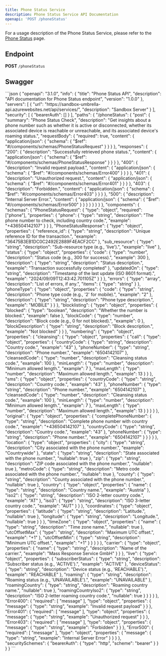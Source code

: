 ```yaml
---
title: Phone Status Service
description: Phone Status Service API Documentation
openapi: 'POST /phoneStatus'
---
```


For a usage description of the Phone Status Service, please refer to the [Phone Status](/essentials/phoneServices) page.

## Endpoint

**POST** `/phoneStatus`

## Swagger
<Accordion title="Copy Swagger">
```json
{
  "openapi": "3.1.0",
  "info": {
    "title": "Phone Status API",
    "description": "API documentation for Phone Status endpoint",
    "version": "1.0.0"
  },
  "servers": [
    {
      "url": "https://sandbox-umbrella-api.azurewebsites.net/api/services/",
      "description": "Sandbox Server"
    }
  ],
  "security": [
    {
      "bearerAuth": []
    }
  ],
  "paths": {
    "/phoneStatus": {
      "post": {
        "summary": "Phone Status Check",
        "description": "Get insights about a phone number such as whether it is active or disconnected, whether its associated device is reachable or unreachable, and its associated device's roaming status.",
        "requestBody": {
          "required": true,
          "content": {
            "application/json": {
              "schema": {
                "$ref": "#/components/schemas/PhoneStatusRequest"
              }
            }
          }
        },
        "responses": {
          "200": {
            "description": "Successfully retrieved phone status.",
            "content": {
              "application/json": {
                "schema": {
                  "$ref": "#/components/schemas/PhoneStatusResponse"
                }
              }
            }
          },
          "400": {
            "description": "Invalid request payload.",
            "content": {
              "application/json": {
                "schema": {
                  "$ref": "#/components/schemas/Error400"
                }
              }
            }
          },
          "401": {
            "description": "Unauthorized request.",
            "content": {
              "application/json": {
                "schema": {
                  "$ref": "#/components/schemas/Error401"
                }
              }
            }
          },
          "403": {
            "description": "Forbidden.",
            "content": {
              "application/json": {
                "schema": {
                  "$ref": "#/components/schemas/Error403"
                }
              }
            }
          },
          "500": {
            "description": "Internal Server Error.",
            "content": {
              "application/json": {
                "schema": {
                  "$ref": "#/components/schemas/Error500"
                }
              }
            }
          }
        }
      }
    }
  },
  "components": {
    "schemas": {
      "PhoneStatusRequest": {
        "type": "object",
        "required": ["phone"],
        "properties": {
          "phone": {
            "type": "string",
            "description": "The phone number to check, including country code.",
            "example": "+436504142107"
          }
        }
      },
      "PhoneStatusResponse": {
        "type": "object",
        "properties": {
          "reference_id": {
            "type": "string",
            "description": "Unique reference ID for the transaction.",
            "example": "36475B3EB1DC0C2492E2889F4EACF2CC"
          },
          "sub_resource": {
            "type": "string",
            "description": "Sub-resource type (e.g., 'live').",
            "example": "live"
          },
          "status": {
            "type": "object",
            "properties": {
              "code": {
                "type": "number",
                "description": "Status code (e.g., 300 for success).",
                "example": 300
              },
              "description": {
                "type": "string",
                "description": "Status description.",
                "example": "Transaction successfully completed"
              },
              "updatedOn": {
                "type": "string",
                "description": "Timestamp of the last update (ISO 8601 format).",
                "example": "2024/09/09T12:43:42.701105Z"
              }
            }
          },
          "errors": {
            "type": "array",
            "description": "List of errors, if any.",
            "items": {
              "type": "string"
            }
          },
          "phoneType": {
            "type": "object",
            "properties": {
              "code": {
                "type": "string",
                "description": "Phone type code (e.g., '2' for mobile).",
                "example": "2"
              },
              "description": {
                "type": "string",
                "description": "Phone type description.",
                "example": "MOBILE"
              }
            }
          },
          "blocklisting": {
            "type": "object",
            "properties": {
              "blocked": {
                "type": "boolean",
                "description": "Whether the number is blocked.",
                "example": false
              },
              "blockCode": {
                "type": "number",
                "description": "Block code (e.g., 0 for not blocked).",
                "example": 0
              },
              "blockDescription": {
                "type": "string",
                "description": "Block description.",
                "example": "Not blocked"
              }
            }
          },
          "numbering": {
            "type": "object",
            "properties": {
              "cleansing": {
                "type": "object",
                "properties": {
                  "call": {
                    "type": "object",
                    "properties": {
                      "countryCode": {
                        "type": "string",
                        "description": "Country code.",
                        "example": "43"
                      },
                      "phoneNumber": {
                        "type": "string",
                        "description": "Phone number.",
                        "example": "6504142107"
                      },
                      "cleansedCode": {
                        "type": "number",
                        "description": "Cleansing status code.",
                        "example": 100
                      },
                      "minLength": {
                        "type": "number",
                        "description": "Minimum allowed length.",
                        "example": 7
                      },
                      "maxLength": {
                        "type": "number",
                        "description": "Maximum allowed length.",
                        "example": 13
                      }
                    }
                  },
                  "sms": {
                    "type": "object",
                    "properties": {
                      "countryCode": {
                        "type": "string",
                        "description": "Country code.",
                        "example": "43"
                      },
                      "phoneNumber": {
                        "type": "string",
                        "description": "Phone number.",
                        "example": "6504142107"
                      },
                      "cleansedCode": {
                        "type": "number",
                        "description": "Cleansing status code.",
                        "example": 100
                      },
                      "minLength": {
                        "type": "number",
                        "description": "Minimum allowed length.",
                        "example": 7
                      },
                      "maxLength": {
                        "type": "number",
                        "description": "Maximum allowed length.",
                        "example": 13
                      }
                    }
                  }
                }
              },
              "original": {
                "type": "object",
                "properties": {
                  "completePhoneNumber": {
                    "type": "string",
                    "description": "Complete phone number with country code.",
                    "example": "+436504142107"
                  },
                  "countryCode": {
                    "type": "string",
                    "description": "Country code.",
                    "example": "43"
                  },
                  "phoneNumber": {
                    "type": "string",
                    "description": "Phone number.",
                    "example": "6504142107"
                  }
                }
              }
            }
          },
          "location": {
            "type": "object",
            "properties": {
              "city": {
                "type": "string",
                "description": "City associated with the phone number.",
                "example": "Countrywide"
              },
              "state": {
                "type": "string",
                "description": "State associated with the phone number.",
                "nullable": true
              },
              "zip": {
                "type": "string",
                "description": "ZIP code associated with the phone number.",
                "nullable": true
              },
              "metroCode": {
                "type": "string",
                "description": "Metro code associated with the phone number.",
                "nullable": true
              },
              "county": {
                "type": "string",
                "description": "County associated with the phone number.",
                "nullable": true
              },
              "country": {
                "type": "object",
                "properties": {
                  "name": {
                    "type": "string",
                    "description": "Country name.",
                    "example": "Austria"
                  },
                  "iso2": {
                    "type": "string",
                    "description": "ISO 2-letter country code.",
                    "example": "AT"
                  },
                  "iso3": {
                    "type": "string",
                    "description": "ISO 3-letter country code.",
                    "example": "AUT"
                  }
                }
              },
              "coordinates": {
                "type": "object",
                "properties": {
                  "latitude": {
                    "type": "string",
                    "description": "Latitude.",
                    "nullable": true
                  },
                  "longitude": {
                    "type": "string",
                    "description": "Longitude.",
                    "nullable": true
                  }
                }
              },
              "timeZone": {
                "type": "object",
                "properties": {
                  "name": {
                    "type": "string",
                    "description": "Time zone name.",
                    "nullable": true
                  },
                  "utcOffsetMax": {
                    "type": "string",
                    "description": "Maximum UTC offset.",
                    "example": "+1"
                  },
                  "utcOffsetMin": {
                    "type": "string",
                    "description": "Minimum UTC offset.",
                    "example": "+1"
                  }
                }
              }
            }
          },
          "carrier": {
            "type": "object",
            "properties": {
              "name": {
                "type": "string",
                "description": "Name of the carrier.",
                "example": "Mass Response Service GmbH"
              }
            }
          },
          "live": {
            "type": "object",
            "properties": {
              "subscriberStatus": {
                "type": "string",
                "description": "Subscriber status (e.g., 'ACTIVE').",
                "example": "ACTIVE"
              },
              "deviceStatus": {
                "type": "string",
                "description": "Device status (e.g., 'REACHABLE').",
                "example": "REACHABLE"
              },
              "roaming": {
                "type": "string",
                "description": "Roaming status (e.g., 'UNAVAILABLE').",
                "example": "UNAVAILABLE"
              },
              "roamingCountry": {
                "type": "string",
                "description": "Roaming country name.",
                "nullable": true
              },
              "roamingCountryIso2": {
                "type": "string",
                "description": "ISO 2-letter roaming country code.",
                "nullable": true
              }
            }
          }
        }
      },
      "Error400": {
        "required": [
          "message"
        ],
        "type": "object",
        "properties": {
          "message": {
            "type": "string",
            "example": "Invalid request payload"
          }
        }
      },
      "Error401": {
        "required": [
          "message"
        ],
        "type": "object",
        "properties": {
          "message": {
            "type": "string",
            "example": "Unauthorized request"
          }
        }
      },
      "Error403": {
        "required": [
          "message"
        ],
        "type": "object",
        "properties": { 
          "message": {
            "type": "string",
            "example": "Forbidden"
          }
        }
      },
      "Error500": {
        "required": [
          "message"
        ],
        "type": "object",
        "properties": { 
          "message": {
            "type": "string",
            "example": "Internal Server Error"
          }
        }
      }
    },
    "securitySchemes": {
      "bearerAuth": {
        "type": "http",
        "scheme": "bearer"
      }
    }
  }
} 
```
</Accordion>

